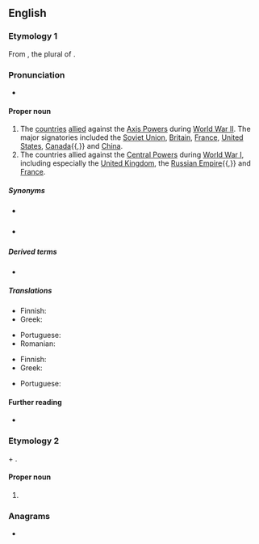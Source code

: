{{also|allies|alliés}}
==English==

===Etymology 1===
From {{m|en|allies}}, the plural of {{m|en|ally}}.
{{wikipedia}}

===Pronunciation===
* {{IPA|/ˈælaɪz/|lang=en}}

====Proper noun====
{{en-proper noun}}

# The [[country|countries]] [[allied]] against the [[Axis Powers]] during [[World War II]]. The major signatories included the [[Soviet Union]], [[Britain]], [[France]], [[United States]], [[Canada]]{{,}} and [[China]].
# The countries allied against the [[Central Powers]] during [[World War I]], including especially the [[United Kingdom]], the [[Russian Empire]]{{,}} and [[France]].

=====Synonyms=====
* {{sense|both senses}} {{pedlink|Allied Powers}}
* {{sense|World War I}} {{pedlink|Entente Allies}}

=====Derived terms=====
* {{l|en|Allied}}

=====Translations=====
{{trans-top|in WWII}}
* Finnish: {{t+|fi|liittoutuneet|p}}
* Greek: {{t|el|Σύμμαχοι|m-p}}
{{trans-mid}}
* Portuguese: {{t|pt|aliados|m-p}}
* Romanian: {{t|ro|Aliați|m-p}}
{{trans-bottom}}

{{trans-top|in WWI}}
* Finnish: {{t|fi|ympärysvallat|p}}
* Greek: {{t|el|Σύμμαχοι|m-p}}
{{trans-mid}}
* Portuguese: {{t|pt|aliados|m-p}}
{{trans-bottom}}

====Further reading====
* {{pedia}}

===Etymology 2===
{{m|en|Allie}} + {{m|en|-s}}.

====Proper noun====
{{head|en|proper noun plural form}}

# {{plural of|Allie|lang=en}}

===Anagrams===
* {{anagrams|en|a=aeills|Sallie}}